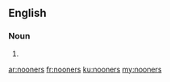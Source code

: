 ==English==

===Noun===
{{head|en|plural}}

# {{plural of|nooner|lang=en}}

[[ar:nooners]]
[[fr:nooners]]
[[ku:nooners]]
[[my:nooners]]